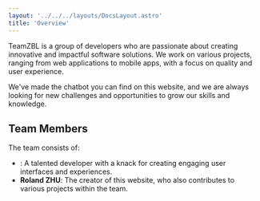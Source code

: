 ```yaml
---
layout: '../../../layouts/DocsLayout.astro'
title: 'Overview'
---
```



TeamZBL is a group of developers who are passionate about creating innovative and impactful software solutions. We work on various projects, ranging from web applications to mobile apps, with a focus on quality and user experience.

We've made the chatbot you can find on this website, and we are always looking for new challenges and opportunities to grow our skills and knowledge.

## Team Members

The team consists of:
- <Contributor name="khai" target="linkedin" tag="p" />: A talented developer with a knack for creating engaging user interfaces and experiences.
- **Roland ZHU**: The creator of this website, who also contributes to various projects within the team.

